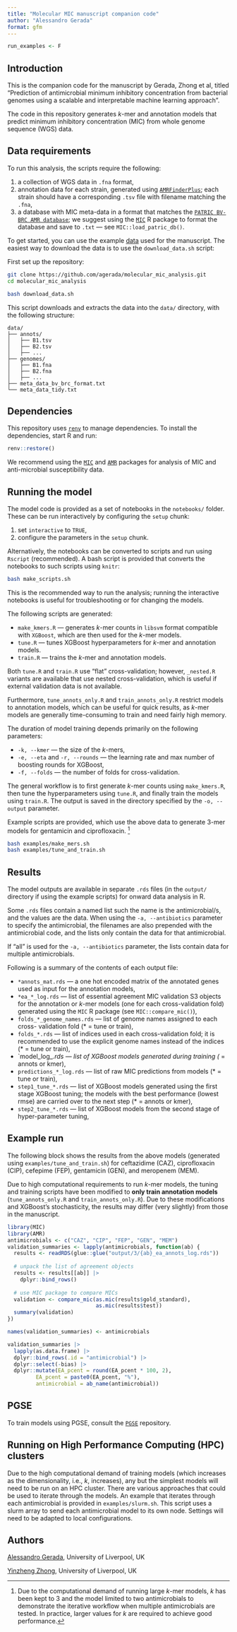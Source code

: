 ```yaml
---
title: "Molecular MIC manuscript companion code"
author: "Alessandro Gerada"
format: gfm
---
```


```r
run_examples <- F
```

## Introduction

This is the companion code for the manuscript by Gerada, Zhong et al, titled “Prediction of antimicrobial minimum inhibitory concentration from bacterial genomes using a scalable and interpretable machine learning approach”.

The code in this repository generates $k$-mer and annotation models that predict minimum
inhibitory concentration (MIC) from whole genome sequence (WGS) data.

## Data requirements

To run this analysis, the scripts require the following:

1. a collection of WGS data in `.fna`
format,
1. annotation data for each strain, generated using
[`AMRFinderPlus`](https://github.com/ncbi/amr); each strain should have a
corresponding `.tsv` file with filename matching the `.fna`,
1. a database with MIC meta-data in a format that matches the [`PATRIC BV-BRC
AMR database`](ftp://ftp.bvbrc.org/RELEASE_NOTES/PATRIC_genomes_AMR.txt);
we suggest using the [`MIC`](https://cran.r-project.org/web/packages/MIC/index.html)
R package to format the database and save to `.txt` --- see `MIC::load_patric_db()`.

To get started, you can use the example
[data](https://datacat.liverpool.ac.uk/3008/) used for the manuscript. The
easiest way to download the data is to use the `download_data.sh` script:

First set up the repository:

```bash
git clone https://github.com/agerada/molecular_mic_analysis.git
cd molecular_mic_analysis
```

```bash
bash download_data.sh
```

This script downloads and extracts the data into the `data/` directory, with
the following structure:

```
data/
├── annots/
│   ├── B1.tsv
│   ├── B2.tsv
│   ├── ...
├── genomes/
│   ├── B1.fna
│   ├── B2.fna
│   ├── ...
├── meta_data_bv_brc_format.txt
└── meta_data_tidy.txt
```

## Dependencies

This repository uses [`renv`](https://rstudio.github.io/renv/articles/renv.html)
to manage dependencies. To install the dependencies, start R and run:

```r
renv::restore()
```

We recommend using the
[`MIC`](https://cran.r-project.org/web/packages/MIC/index.html) and [`AMR`](https://cran.r-project.org/web/packages/AMR/index.html)
packages for analysis of MIC and anti-microbial susceptibility data.

## Running the model

The model code is provided as a set of notebooks in the `notebooks/` folder.
These can be run interactively by configuring the `setup` chunk:

1. set `interactive` to `TRUE`,
1. configure the parameters in the `setup` chunk.

Alternatively, the notebooks can be converted to scripts and run using `Rscript` (recommended).
A bash script is provided that converts the notebooks to such scripts using
`knitr`:

```bash
bash make_scripts.sh
```

This is the recommended way to run the analysis; running the interactive
notebooks is useful for troubleshooting or for changing the models.

The following scripts are generated:

- `make_kmers.R` --- generates $k$-mer counts in `libsvm` format compatible
with `XGBoost`, which are then used for the $k$-mer models.
- `tune.R` --- tunes XGBoost hyperparameters for $k$-mer and annotation models.
- `train.R` --- trains the $k$-mer and annotation models.

Both `tune.R` and `train.R` use "flat" cross-validation; however, `_nested.R`
variants are available that use nested cross-validation, which is useful if
external validation data is not available.

Furthermore, `tune_annots_only.R` and `train_annots_only.R` restrict models to annotation models, which can be useful for quick results, as $k$-mer models are generally time-consuming to train and need fairly high memory.

The duration of model training depends primarily on the following parameters:

- `-k, --kmer` --- the size of the $k$-mers,
- `-e, --eta` and `-r, --rounds` --- the learning rate and max number of
  boosting rounds for XGBoost,
- `-f, --folds` --- the number of folds for cross-validation.

The general workflow is to first generate $k$-mer counts using `make_kmers.R`,
then tune the hyperparameters using `tune.R`, and finally train the models
using `train.R`. The output is saved in the directory specified by the
`-o, --output` parameter.

Example scripts are provided, which use the above data to generate $3$-mer models
for gentamicin and ciprofloxacin. [^justify_k]

[^justify_k]: Due to the computational demand of running large $k$-mer models,
$k$ has been kept to 3 and the model limited to two antimicrobials to
demonstrate the iterative workflow when multiple antimicrobials are tested. In
practice, larger values for $k$ are required to achieve good performance.

```bash
bash examples/make_mers.sh
bash examples/tune_and_train.sh
```

## Results

The model outputs are available in separate `.rds` files (in the `output/`
directory if using the example scripts) for onward data analysis in R.

Some `.rds` files contain a named list such the name is the antimicrobial/s, and
the values are the data. When using the `-a, --antibiotics` parameter to specify the
antimicrobial, the filenames are also prepended with the antimicrobial code,
and the lists only contain the data for that antimicrobial.

If "all" is used for the `-a, --antibiotics` parameter, the lists contain data
for multiple antimicrobials.

Following is a summary of the contents of each output file:

- `*annots_mat.rds` --- a one hot encoded matrix of the annotated genes used
  as input for the annotation models,
- `*ea_*_log.rds` --- list of essential agreement MIC validation S3 objects for
  the annotation or $k$-mer models (one for each cross-validation fold) generated
  using the `MIC` R package (see `MIC::compare_mic()`),
- `folds_*_genome_names.rds` --- list of genome names assigned to each cross-
  validation fold (* = tune or train),
- `folds_*.rds` --- list of indices used in each cross-validation fold; it is
  recommended to use the explicit genome names instead of the indices (* = 
  tune or train), 
- `model_log_*.rds --- list of XGBoost models generated during training
  (* = annots or kmer),
- `predictions_*_log.rds` --- list of raw MIC predictions from models 
  (* = tune or train),
- `step1_tune_*.rds` --- list of XGBoost models generated using the first stage
  XGBoost tuning; the models with the best performance (lowest rmse) are carried
  over to the next step (* = annots or kmer),
- `step2_tune_*.rds` --- list of XGBoost models from the second stage of
  hyper-parameter tuning,

## Example run

The following block shows the results from the above models (generated using `examples/tune_and_train.sh`) for ceftazidime (CAZ), ciprofloxacin (CIP), cefepime (FEP), gentamicin (GEN), and meropenem (MEM). 

Due to high computational requirements to run $k$-mer models, the tuning and training scripts have been modified to __only train annotation models__ (`tune_annots_only.R` and `train_annots_only.R`). Due to these modifications and XGBoost's stochasticity,
the results may differ (very slightly) from those in the manuscript.

```r
library(MIC)
library(AMR)
antimicrobials <- c("CAZ", "CIP", "FEP", "GEN", "MEM")
validation_summaries <- lapply(antimicrobials, function(ab) {
  results <- readRDS(glue::glue("output/3/{ab}_ea_annots_log.rds"))
  
  # unpack the list of agreement objects
  results <- results[[ab]] |>
    dplyr::bind_rows()
  
  # use MIC package to compare MICs
  validation <- compare_mic(as.mic(results$gold_standard),
                            as.mic(results$test))
  summary(validation)
})

names(validation_summaries) <- antimicrobials

validation_summaries |>
  lapply(as.data.frame) |> 
  dplyr::bind_rows(.id = "antimicrobial") |>
  dplyr::select(-bias) |>
  dplyr::mutate(EA_pcent = round(EA_pcent * 100, 2),
         EA_pcent = paste0(EA_pcent, "%"),
         antimicrobial = ab_name(antimicrobial))
```

## PGSE

To train models using PGSE, consult the
[`PGSE`](https://github.com/yinzheng-zhong/PGSE) repository.

## Running on High Performance Computing (HPC) clusters

Due to the high computational demand of training models (which increases as
the dimensionality, i.e., $k$, increases), any but the simplest models will
need to be run on an HPC cluster. There are various approaches that could be
used to iterate through the models. An example that iterates through each
antimicrobial is provided in `examples/slurm.sh`. This script uses a slurm array
to send each antimicrobial model to its own node. Settings will need to be
adapted to local configurations.

## Authors

[Alessandro Gerada](mailto:agerada@liverpool.ac.uk), University of Liverpool, UK

[Yinzheng Zhong](mailto:Yinzheng.Zhong@liverpool.ac.uk), University of Liverpool, UK
